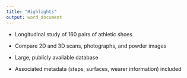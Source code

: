 ```yaml
---
title: "Highlights"
output: word_document
---
```


- Longitudinal study of 160 pairs of athletic shoes

- Compare 2D and 3D scans, photographs, and powder images

- Large, publicly available database 

- Associated metadata (steps, surfaces, wearer information) included
